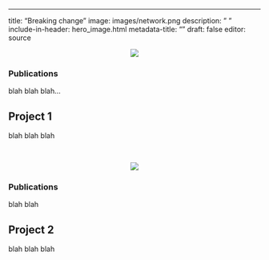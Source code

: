 ---
title: "Breaking change"
image: images/network.png
description: " "
include-in-header: hero_image.html
metadata-title: ""
draft: false
editor: source


<!-- PROJECT 1 -->
<!-- Side panel -->

:::{.column-page}

:::{.paper-left-column}

<center>
:::{.col-image layout-ncol=1 style="margin-left: auto; margin-right: auto;"}
<!-- add image url -->
<img src="images/network.png" class="rounded"/></img>
:::
</center>
<!-- edit caption
::: figure-caption
[*Culex (Culex) sitiens* (Nick Lambert CC BY NC SA 3.0)](https://images.ala.org.au/image/details?imageId=20e67558-6fe7-49cc-964a-aaabca0933cb)
:::
 -->

### Publications

blah blah blah...


:::


<!-- Main panel description -->

::: {.paper-main-column}

## <i class="fa-brands fa-mandalorian"></i> Project 1

blah blah blah
:::

:::

<br>

<!-- PROJECT 2 -->
<!-- Side panel -->

:::{.column-page}

:::{.paper-right-column}

<center>
:::{.col-image layout-ncol=1 style="margin-left: auto; margin-right: auto;"}
<!-- add image url -->
<img src="images/obiwan.png" class="rounded"/></img>
:::
</center>
<!-- edit caption
::: figure-caption
[*Culex (Culex) sitiens* (Nick Lambert CC BY NC SA 3.0)](https://images.ala.org.au/image/details?imageId=20e67558-6fe7-49cc-964a-aaabca0933cb)
:::
 -->

### Publications

blah blah


:::


<!-- Main panel description -->

::: {.paper-main-column}

## <i class="fa-brands fa-jedi-order"></i> Project 2

blah blah blah
:::

:::